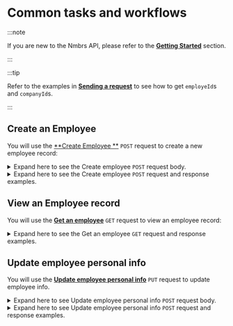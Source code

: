 # Common tasks and workflows



:::note

If you are new to the Nmbrs API, please refer to the [**Getting Started**](../category/getting-started) section.

:::

:::tip

Refer to the examples in [**Sending a request**](../overview/sendrequest) to see how to get `employeId`s and `companyId`s.

:::

## Create an Employee

You will use the [**Create Employee **](https://documenter.getpostman.com/view/18344436/2sA3XLDijZ#448c0bb2-f9cb-4df3-8b2e-67ca0050248e) `POST` request to create a new employee record:




<details>
  <summary>Expand here to see the Create employee <code>POST</code> request body.</summary>



*Request body*

```bash
{
  "PersonalInfo": {
    "personalInfoId": "0039b188-b5f5-49a6-a3d5-0448ce4042ee",
    "basicInfo": {
      "employeeNumber": 98072,
      "firstName": "John",
      "firstNameInFull": "string",
      "prefix": "van der",
      "initials": "string",
      "lastName": "Doe",
      "employeeType": "applicant"
    },
    "birthInfo": {
      "birthDate": "1980-02-27",
      "birthCountryCodeISO": "NL",
      "nationalityCodeISO": "PT",
      "deceasedOn": "1980-02-27",
      "gender": "unspecified"
    },
    "contactInfo": {
      "privateEmail": "doe@private.com",
      "businessEmail": "doe@business.com",
      "businessPhone": "+351222222",
      "businessMobilePhone": "+351222222",
      "privatePhone": "+351222222",
      "privateMobilePhone": "+351222222",
      "otherPhone": "+351222222"
    },
    "partnerInfo": {
      "partnerPrefix": "string",
      "partnerName": "string",
      "ascriptionCode": 0
    },
    "period": {
      "year": 2021,
      "period": 4
    },
    "createdAt": "2021-07-01T10:15:08Z"
  },
  "AdditionalEmployeeInfo": {
    "inServiceDate": "2019-08-24",
    "defaultEmployeeTemplate": "string"
  }
}
```

</details>

<details>
  <summary>Expand here to see the Create employee <code>POST</code> request and response examples.</summary>

<Tabs>
<TabItem value="curl" label="Curl" default>

*Example request*

```bash
curl --location 'https://api.nmbrsapp.com/api/companies/:companyId/employees' \
--header 'X-Subscription-Key;' \
--header 'Accept: application/json' \
--data-raw '{
  "PersonalInfo": {
    "personalInfoId": "0039b188-b5f5-49a6-a3d5-0448ce4042ee",
    "basicInfo": {
      "employeeNumber": 98072,
      "firstName": "John",
      "firstNameInFull": "string",
      "prefix": "van der",
      "initials": "string",
      "lastName": "Doe",
      "employeeType": "applicant"
    },
    "birthInfo": {
      "birthDate": "1980-02-27",
      "birthCountryCodeISO": "NL",
      "nationalityCodeISO": "PT",
      "deceasedOn": "1980-02-27",
      "gender": "unspecified"
    },
    "contactInfo": {
      "privateEmail": "doe@private.com",
      "businessEmail": "doe@business.com",
      "businessPhone": "+351222222",
      "businessMobilePhone": "+351222222",
      "privatePhone": "+351222222",
      "privateMobilePhone": "+351222222",
      "otherPhone": "+351222222"
    },
    "partnerInfo": {
      "partnerPrefix": "string",
      "partnerName": "string",
      "ascriptionCode": 0
    },
    "period": {
      "year": 2021,
      "period": 4
    },
    "createdAt": "2021-07-01T10:15:08Z"
  },
  "AdditionalEmployeeInfo": {
    "inServiceDate": "2019-08-24",
    "defaultEmployeeTemplate": "string"
  }
}'

```

*Example response*

```json
{
  "employeeId": "d30ec597-bd29-453e-9613-7786297eedcc"
}
```


</TabItem>
<TabItem value="python" label="Python" default>

*Example request*

```python
import requests

url = "https://api.nmbrsapp.com/api/companies/:companyId/employees"

payload = "{
  "PersonalInfo": {
    "personalInfoId": "0039b188-b5f5-49a6-a3d5-0448ce4042ee",
    "basicInfo": {
      "employeeNumber": 98072,
      "firstName": "John",
      "firstNameInFull": "string",
      "prefix": "van der",
      "initials": "string",
      "lastName": "Doe",
      "employeeType": "applicant"
    },
    "birthInfo": {
      "birthDate": "1980-02-27",
      "birthCountryCodeISO": "NL",
      "nationalityCodeISO": "PT",
      "deceasedOn": "1980-02-27",
      "gender": "unspecified"
    },
    "contactInfo": {
      "privateEmail": "doe@private.com",
      "businessEmail": "doe@business.com",
      "businessPhone": "+351222222",
      "businessMobilePhone": "+351222222",
      "privatePhone": "+351222222",
      "privateMobilePhone": "+351222222",
      "otherPhone": "+351222222"
    },
    "partnerInfo": {
      "partnerPrefix": "string",
      "partnerName": "string",
      "ascriptionCode": 0
    },
    "period": {
      "year": 2021,
      "period": 4
    },
    "createdAt": "2021-07-01T10:15:08Z"
  },
  "AdditionalEmployeeInfo": {
    "inServiceDate": "2019-08-24",
    "defaultEmployeeTemplate": "string"
  }
}"
headers = {
  'X-Subscription-Key': '',
  'Accept': 'application/json'
}

response = requests.request("POST", url, headers=headers, data=payload)

print(response.text)

```
*Example response

```json

{
  "employeeId": "d30ec597-bd29-453e-9613-7786297eedcc"
}
```

</TabItem>
</Tabs>

</details>


## View an Employee record

You will use the [**Get an employee**](https://documenter.getpostman.com/view/18344436/2sA3XLDijZ#76e090a9-0bbe-4c91-9e5e-1faffc1da14b) `GET` request to view an employee record:




<details>
  <summary>Expand here to see the Get an employee <code>GET</code> request and response examples.</summary>

<Tabs>
<TabItem value="curl" label="Curl" default>

*Example request*
```bash
Example request
curl --location 'https://api.nmbrsapp.com/api/employees/:employeeId?pageNumber=1&pageSize=20' \
--header 'X-Subscription-Key;' \
--header 'Accept: application/json'

```

*Example response*

```json
{
  "pagination": {
    "pageNumber": 3,
    "pageSize": 30,
    "firstPage": "https://api.nmbrsapp.com/api/companies/439323/{endpoint}?pageNumber=1",
    "lastPage": "https://api.nmbrsapp.com/api/companies/439323/{endpoint}?pageNumber=7",
    "totalPages": 10,
    "totalRecords": 328,
    "nextPage": "https://api.nmbrsapp.com/api/companies/439323/{endpoint}?pageNumber=4",
    "previousPage": "https://api.nmbrsapp.com/api/companies/439323/{endpoint}?pageNumber=2"
  },
  "data": [
    {
      "employeeId": "97963db9-5f26-4a18-a56a-94b5101a0f28",
      "personalInfo": {
        "personalInfoId": "0039b188-b5f5-49a6-a3d5-0448ce4042ee",
        "basicInfo": {
          "employeeNumber": 98072,
          "firstName": "John",
          "prefix": "van der",
          "lastName": "Doe",
          "employeeType": "applicant"
        },
        "birthInfo": {
          "birthDate": "1991-01-01T09:29:18Z",
          "birthCountry": {
            "codeISO": "NL",
            "description": "The Netherlands"
          },
          "nationality": {
            "codeISO": "NL",
            "description": "Dutch"
          },
          "deceasedOn": "2019-08-24T14:15:22Z",
          "gender": "unspecified"
        },
        "contactInfo": {
          "privateEmail": "doe@private.com",
          "businessEmail": "doe@business.com",
          "businessPhone": "+351222222",
          "businessMobilePhone": "+351222222",
          "privatePhone": "+351222222",
          "privateMobilePhone": "+351222222",
          "otherPhone": "+351222222"
        },
        "period": {
          "year": 2021,
          "period": 4
        },
        "createdAt": "2021-07-01T10:15:08Z"
      },
      "manager": {
        "managerId": "2f6aa11c-504a-49a1-903b-e15e79965702",
        "number": 1,
        "firstName": "Anouk",
        "lastName": "van der Bak",
        "gender": "Female",
        "department": {
          "departmentId": "07e0422b-a991-40ad-afa4-c6cab728ab9d",
          "code": 2,
          "description": "Sales",
          "createdAt": "2021-01-01T09:29:18Z"
        },
        "function": {
          "functionId": "ff4cc24d-8542-4d06-80ee-eadbf9708309",
          "code": 1,
          "description": "Sales Lead",
          "createdAt": "2021-01-01T09:29:18Z"
        },
        "phoneNumber": "0640986755",
        "cellphone": "0640986755",
        "fax": "string",
        "email": "anoukvanderbak@email.com"
      },
      "department": {
        "departmentId": "07e0422b-a991-40ad-afa4-c6cab728ab9d",
        "code": 2,
        "description": "Sales",
        "createdAt": "2021-01-01T09:29:18Z"
      },
      "function": {
        "functionId": "ff4cc24d-8542-4d06-80ee-eadbf9708309",
        "code": 1,
        "description": "Sales Lead",
        "createdAt": "2021-01-01T09:29:18Z"
      },
      "address": {
        "addressId": "ad96c221-0e84-4a56-befb-58be6cb4d46e",
        "isDefault": "true",
        "type": "homeAddress",
        "street": "Naritaweg",
        "houseNumber": "70",
        "houseNumberAddition": "string",
        "postalCode": "1043BZ",
        "city": "Amsterdam",
        "stateProvince": "Noord-Holland",
        "countryISOCode": "NL",
        "period": {
          "year": 2021,
          "period": 4
        },
        "createdAt": "2021-06-07T07:59:11Z"
      }
    }
  ]
}


```

</TabItem>
<TabItem value="python" label="Python" default>

*Example request*

```python
import requests

url = "https://api.nmbrsapp.com/api/employees/:employeeId?pageNumber=1&pageSize=20"

payload={}
headers = {
  'X-Subscription-Key': '',
  'Accept': 'application/json'
}

response = requests.request("GET", url, headers=headers, data=payload)

print(response.text)

```

*Example response*

```json
{
  "pagination": {
    "pageNumber": 3,
    "pageSize": 30,
    "firstPage": "https://api.nmbrsapp.com/api/companies/439323/{endpoint}?pageNumber=1",
    "lastPage": "https://api.nmbrsapp.com/api/companies/439323/{endpoint}?pageNumber=7",
    "totalPages": 10,
    "totalRecords": 328,
    "nextPage": "https://api.nmbrsapp.com/api/companies/439323/{endpoint}?pageNumber=4",
    "previousPage": "https://api.nmbrsapp.com/api/companies/439323/{endpoint}?pageNumber=2"
  },
  "data": [
    {
      "employeeId": "97963db9-5f26-4a18-a56a-94b5101a0f28",
      "personalInfo": {
        "personalInfoId": "0039b188-b5f5-49a6-a3d5-0448ce4042ee",
        "basicInfo": {
          "employeeNumber": 98072,
          "firstName": "John",
          "prefix": "van der",
          "lastName": "Doe",
          "employeeType": "applicant"
        },
        "birthInfo": {
          "birthDate": "1991-01-01T09:29:18Z",
          "birthCountry": {
            "codeISO": "NL",
            "description": "The Netherlands"
          },
          "nationality": {
            "codeISO": "NL",
            "description": "Dutch"
          },
          "deceasedOn": "2019-08-24T14:15:22Z",
          "gender": "unspecified"
        },
        "contactInfo": {
          "privateEmail": "doe@private.com",
          "businessEmail": "doe@business.com",
          "businessPhone": "+351222222",
          "businessMobilePhone": "+351222222",
          "privatePhone": "+351222222",
          "privateMobilePhone": "+351222222",
          "otherPhone": "+351222222"
        },
        "period": {
          "year": 2021,
          "period": 4
        },
        "createdAt": "2021-07-01T10:15:08Z"
      },
      "manager": {
        "managerId": "2f6aa11c-504a-49a1-903b-e15e79965702",
        "number": 1,
        "firstName": "Anouk",
        "lastName": "van der Bak",
        "gender": "Female",
        "department": {
          "departmentId": "07e0422b-a991-40ad-afa4-c6cab728ab9d",
          "code": 2,
          "description": "Sales",
          "createdAt": "2021-01-01T09:29:18Z"
        },
        "function": {
          "functionId": "ff4cc24d-8542-4d06-80ee-eadbf9708309",
          "code": 1,
          "description": "Sales Lead",
          "createdAt": "2021-01-01T09:29:18Z"
        },
        "phoneNumber": "0640986755",
        "cellphone": "0640986755",
        "fax": "string",
        "email": "anoukvanderbak@email.com"
      },
      "department": {
        "departmentId": "07e0422b-a991-40ad-afa4-c6cab728ab9d",
        "code": 2,
        "description": "Sales",
        "createdAt": "2021-01-01T09:29:18Z"
      },
      "function": {
        "functionId": "ff4cc24d-8542-4d06-80ee-eadbf9708309",
        "code": 1,
        "description": "Sales Lead",
        "createdAt": "2021-01-01T09:29:18Z"
      },
      "address": {
        "addressId": "ad96c221-0e84-4a56-befb-58be6cb4d46e",
        "isDefault": "true",
        "type": "homeAddress",
        "street": "Naritaweg",
        "houseNumber": "70",
        "houseNumberAddition": "string",
        "postalCode": "1043BZ",
        "city": "Amsterdam",
        "stateProvince": "Noord-Holland",
        "countryISOCode": "NL",
        "period": {
          "year": 2021,
          "period": 4
        },
        "createdAt": "2021-06-07T07:59:11Z"
      }
    }
  ]
}

```

</TabItem>
</Tabs>

</details>


## Update employee personal info

You will use the [**Update employee personal info**](https://documenter.getpostman.com/view/18344436/2sA3XLDijZ#3d606c7e-2fe4-41ad-8288-822ea28c4129) `PUT` request to update employee info.


<details>
  <summary>Expand here to see Update employee personal info <code>POST</code> request body.</summary>

```json
{
  "PersonalInfo": {
    "personalInfoId": "0039b188-b5f5-49a6-a3d5-0448ce4042ee",
    "basicInfo": {
      "employeeNumber": 98072,
      "firstName": "John",
      "firstNameInFull": "string",
      "prefix": "van der",
      "initials": "string",
      "lastName": "Doe",
      "employeeType": "applicant"
    },
    "birthInfo": {
      "birthDate": "1980-02-27",
      "birthCountryCodeISO": "NL",
      "nationalityCodeISO": "PT",
      "deceasedOn": "1980-02-27",
      "gender": "unspecified"
    },
    "contactInfo": {
      "privateEmail": "doe@private.com",
      "businessEmail": "doe@business.com",
      "businessPhone": "+351222222",
      "businessMobilePhone": "+351222222",
      "privatePhone": "+351222222",
      "privateMobilePhone": "+351222222",
      "otherPhone": "+351222222"
    },
    "partnerInfo": {
      "partnerPrefix": "string",
      "partnerName": "string",
      "ascriptionCode": 0
    },
    "period": {
      "year": 2021,
      "period": 4
    },
    "createdAt": "2021-07-01T10:15:08Z"
  },
  "AdditionalEmployeeInfo": {
    "inServiceDate": "2019-08-24",
    "defaultEmployeeTemplate": "string"
  }
}

```

</details>

<details>
  <summary>Expand here to see Update employee personal info <code>POST</code> request and response examples.</summary>

<Tabs>
<TabItem value="curl" label="Curl" default>

*Example request*

```bash
curl --location --request PUT 'https://api.nmbrsapp.com/api/employees/:employeeId/personalInfo' \
--header 'X-Subscription-Key;' \
--header 'Accept: application/json' \
--data-raw '{
  "basicInfo": {
    "employeeNumber": 98072,
    "firstName": "John",
    "firstNameInFull": "string",
    "prefix": "van der",
    "initials": "string",
    "lastName": "Doe",
    "employeeType": "applicant"
  },
  "birthInfo": {
    "birthDate": "2019-08-24T14:15:22Z",
    "birthCountryCodeISO": "NL",
    "nationalityCodeISO": "NL",
    "deceasedOn": "2019-08-24T14:15:22Z",
    "gender": "unspecified"
  },
  "contactInfo": {
    "privateEmail": "doe@private.com",
    "businessEmail": "doe@business.com",
    "businessPhone": "+351222222",
    "businessMobilePhone": "+351222222",
    "privatePhone": "+351222222",
    "privateMobilePhone": "+351222222",
    "otherPhone": "+351222222"
  },
  "partnerInfo": {
    "partnerPrefix": "string",
    "partnerName": "string",
    "ascriptionCode": 0
  },
  "period": {
    "year": 2021,
    "period": 4
  }
}'


```

*Example response*

```json
{
  "personalInfoId": "ec3b2a24-a68b-e987-c7ce-473b3a6b5b00"
}

```


</TabItem>
<TabItem value="python" label="Python" default>

*Example request*

```python
Example request
import requests

url = "https://api.nmbrsapp.com/api/employees/:employeeId/personalInfo"

payload = "{
  "PersonalInfo": {
    "personalInfoId": "0039b188-b5f5-49a6-a3d5-0448ce4042ee",
    "basicInfo": {
      "employeeNumber": 98072,
      "firstName": "John",
      "firstNameInFull": "string",
      "prefix": "van der",
      "initials": "string",
      "lastName": "Doe",
      "employeeType": "applicant"
    },
    "birthInfo": {
      "birthDate": "1980-02-27",
      "birthCountryCodeISO": "NL",
      "nationalityCodeISO": "PT",
      "deceasedOn": "1980-02-27",
      "gender": "unspecified"
    },
    "contactInfo": {
      "privateEmail": "doe@private.com",
      "businessEmail": "doe@business.com",
      "businessPhone": "+351222222",
      "businessMobilePhone": "+351222222",
      "privatePhone": "+351222222",
      "privateMobilePhone": "+351222222",
      "otherPhone": "+351222222"
    },
    "partnerInfo": {
      "partnerPrefix": "string",
      "partnerName": "string",
      "ascriptionCode": 0
    },
    "period": {
      "year": 2021,
      "period": 4
    },
    "createdAt": "2021-07-01T10:15:08Z"
  },
  "AdditionalEmployeeInfo": {
    "inServiceDate": "2019-08-24",
    "defaultEmployeeTemplate": "string"
  }
}
"
headers = {
  'X-Subscription-Key': '',
  'Accept': 'application/json'
}

response = requests.request("PUT", url, headers=headers, data=payload)

print(response.text)


```
*Example response

```json

{
  "personalInfoId": "ec3b2a24-a68b-e987-c7ce-473b3a6b5b00"
}

```

</TabItem>
</Tabs>

</details>